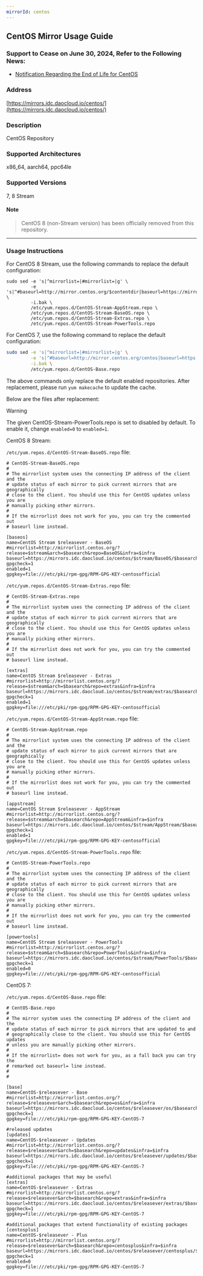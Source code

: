 ```yaml
---
mirrorId: centos
---
```


## CentOS Mirror Usage Guide

### **Support to Cease on June 30, 2024, Refer to the Following News:**

 * [Notification Regarding the End of Life for CentOS](/en/news/240604_centos_eol)

### Address

[https://mirrors.idc.daocloud.io/centos/](https://mirrors.idc.daocloud.io/centos/)

### Description

CentOS Repository

### Supported Architectures
x86_64, aarch64, ppc64le

### Supported Versions
7, 8 Stream

#### Note

> CentOS 8 (non-Stream version) has been officially removed from this repository.

---

### Usage Instructions

For CentOS 8 Stream, use the following commands to replace the default configuration:

```shell
sudo sed -e 's|^mirrorlist=|#mirrorlist=|g' \
         -e 's|^#baseurl=http://mirror.centos.org/$contentdir|baseurl=https://mirrors.idc.daocloud.io/centos|g' \
         -i.bak \
         /etc/yum.repos.d/CentOS-Stream-AppStream.repo \
         /etc/yum.repos.d/CentOS-Stream-BaseOS.repo \
         /etc/yum.repos.d/CentOS-Stream-Extras.repo \
         /etc/yum.repos.d/CentOS-Stream-PowerTools.repo
```

For CentOS 7, use the following command to replace the default configuration:

```bash
sudo sed -e 's|^mirrorlist=|#mirrorlist=|g' \
         -e 's|^#baseurl=http://mirror.centos.org/centos|baseurl=https://mirrors.idc.daocloud.io/centos|g' \
         -i.bak \
         /etc/yum.repos.d/CentOS-Base.repo
```

The above commands only replace the default enabled repositories. After replacement, please run `yum makecache` to update the cache.

Below are the files after replacement:

Warning

The given CentOS-Stream-PowerTools.repo is set to disabled by default. To enable it, change `enabled=0` to `enabled=1`.

CentOS 8 Stream:

`/etc/yum.repos.d/CentOS-Stream-BaseOS.repo` file:

```shell
# CentOS-Stream-BaseOS.repo
#
# The mirrorlist system uses the connecting IP address of the client and the
# update status of each mirror to pick current mirrors that are geographically
# close to the client. You should use this for CentOS updates unless you are
# manually picking other mirrors.
#
# If the mirrorlist does not work for you, you can try the commented out
# baseurl line instead.

[baseos]
name=CentOS Stream $releasever - BaseOS
#mirrorlist=http://mirrorlist.centos.org/?release=$stream&arch=$basearch&repo=BaseOS&infra=$infra
baseurl=https://mirrors.idc.daocloud.io/centos/$stream/BaseOS/$basearch/os/
gpgcheck=1
enabled=1
gpgkey=file:///etc/pki/rpm-gpg/RPM-GPG-KEY-centosofficial
```

`/etc/yum.repos.d/CentOS-Stream-Extras.repo` file:

```shell
# CentOS-Stream-Extras.repo
#
# The mirrorlist system uses the connecting IP address of the client and the
# update status of each mirror to pick current mirrors that are geographically
# close to the client. You should use this for CentOS updates unless you are
# manually picking other mirrors.
#
# If the mirrorlist does not work for you, you can try the commented out
# baseurl line instead.

[extras]
name=CentOS Stream $releasever - Extras
#mirrorlist=http://mirrorlist.centos.org/?release=$stream&arch=$basearch&repo=extras&infra=$infra
baseurl=https://mirrors.idc.daocloud.io/centos/$stream/extras/$basearch/os/
gpgcheck=1
enabled=1
gpgkey=file:///etc/pki/rpm-gpg/RPM-GPG-KEY-centosofficial
```

`/etc/yum.repos.d/CentOS-Stream-AppStream.repo` file:

```shell
# CentOS-Stream-AppStream.repo
#
# The mirrorlist system uses the connecting IP address of the client and the
# update status of each mirror to pick current mirrors that are geographically
# close to the client. You should use this for CentOS updates unless you are
# manually picking other mirrors.
#
# If the mirrorlist does not work for you, you can try the commented out
# baseurl line instead.

[appstream]
name=CentOS Stream $releasever - AppStream
#mirrorlist=http://mirrorlist.centos.org/?release=$stream&arch=$basearch&repo=AppStream&infra=$infra
baseurl=https://mirrors.idc.daocloud.io/centos/$stream/AppStream/$basearch/os/
gpgcheck=1
enabled=1
gpgkey=file:///etc/pki/rpm-gpg/RPM-GPG-KEY-centosofficial
```

`/etc/yum.repos.d/CentOS-Stream-PowerTools.repo` file:

```shell
# CentOS-Stream-PowerTools.repo
#
# The mirrorlist system uses the connecting IP address of the client and the
# update status of each mirror to pick current mirrors that are geographically
# close to the client. You should use this for CentOS updates unless you are
# manually picking other mirrors.
#
# If the mirrorlist does not work for you, you can try the commented out
# baseurl line instead.

[powertools]
name=CentOS Stream $releasever - PowerTools
#mirrorlist=http://mirrorlist.centos.org/?release=$stream&arch=$basearch&repo=PowerTools&infra=$infra
baseurl=https://mirrors.idc.daocloud.io/centos/$stream/PowerTools/$basearch/os/
gpgcheck=1
enabled=0
gpgkey=file:///etc/pki/rpm-gpg/RPM-GPG-KEY-centosofficial
```

CentOS 7:

`/etc/yum.repos.d/CentOS-Base.repo` file:

```shell
# CentOS-Base.repo
#
# The mirror system uses the connecting IP address of the client and the
# update status of each mirror to pick mirrors that are updated to and
# geographically close to the client. You should use this for CentOS updates
# unless you are manually picking other mirrors.
#
# If the mirrorlist= does not work for you, as a fall back you can try the
# remarked out baseurl= line instead.
#
#

[base]
name=CentOS-$releasever - Base
#mirrorlist=http://mirrorlist.centos.org/?release=$releasever&arch=$basearch&repo=os&infra=$infra
baseurl=https://mirrors.idc.daocloud.io/centos/$releasever/os/$basearch/
gpgcheck=1
gpgkey=file:///etc/pki/rpm-gpg/RPM-GPG-KEY-CentOS-7

#released updates
[updates]
name=CentOS-$releasever - Updates
#mirrorlist=http://mirrorlist.centos.org/?release=$releasever&arch=$basearch&repo=updates&infra=$infra
baseurl=https://mirrors.idc.daocloud.io/centos/$releasever/updates/$basearch/
gpgcheck=1
gpgkey=file:///etc/pki/rpm-gpg/RPM-GPG-KEY-CentOS-7

#additional packages that may be useful
[extras]
name=CentOS-$releasever - Extras
#mirrorlist=http://mirrorlist.centos.org/?release=$releasever&arch=$basearch&repo=extras&infra=$infra
baseurl=https://mirrors.idc.daocloud.io/centos/$releasever/extras/$basearch/
gpgcheck=1
gpgkey=file:///etc/pki/rpm-gpg/RPM-GPG-KEY-CentOS-7

#additional packages that extend functionality of existing packages
[centosplus]
name=CentOS-$releasever - Plus
#mirrorlist=http://mirrorlist.centos.org/?release=$releasever&arch=$basearch&repo=centosplus&infra=$infra
baseurl=https://mirrors.idc.daocloud.io/centos/$releasever/centosplus/$basearch/
gpgcheck=1
enabled=0
gpgkey=file:///etc/pki/rpm-gpg/RPM-GPG-KEY-CentOS-7
```
